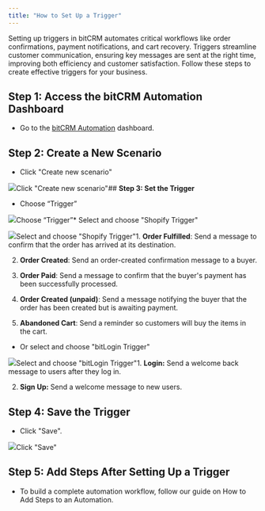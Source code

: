 ```yaml
---
title: "How to Set Up a Trigger"
---
```


Setting up triggers in bitCRM automates critical workflows like order confirmations, payment notifications, and cart recovery. Triggers streamline customer communication, ensuring key messages are sent at the right time, improving both efficiency and customer satisfaction. Follow these steps to create effective triggers for your business.

## **Step 1: Access the bitCRM Automation Dashboard**

* Go to the [bitCRM Automation](https://app.bitbybit.studio/bitcrm/automation-new) dashboard.

## **Step 2: Create a New Scenario**

* Click "Create new scenario"  


![](https://cdn.prod.website-files.com/659655f5b20d395a5c69efcf/66f5090a8f80679c4af29197_AD_4nXcOXzD_NSvrJFws7xX3NQQCpMRHD1KZMcCbEX1zfKpk231kvVD1vILvnpijNbWqdGsGRKYnQPpibBzgSfjo39CDgeM0QB70rTXlRpxaxUvNFLi3xxr9v-OZwaKQ-Cl97Y7FfoTr_IxN9JfWiBJIXaOfNTY.png)Click "Create new scenario"## **Step 3: Set the Trigger**

* Choose “Trigger”  


![](https://cdn.prod.website-files.com/659655f5b20d395a5c69efcf/6706eab9c484183d6e92f2c9_AD_4nXfuxSM9cOgKwMSYW6bRqNy6VRzy9_3q04TwfMO0l518cVagL2iDgmaqFVbVquyqAoIraqqmntdCj4Ym8QP5aC3hv1pIwibnkJgHlu8xz2wut5xixoQy203lkB7jxyO2JspLLNpjj_j-O3EQ9LtUbQQBwEs.png)Choose “Trigger”* Select and choose "Shopify Trigger"  


![](https://cdn.prod.website-files.com/659655f5b20d395a5c69efcf/6706eaba8cac047bba2e1eae_AD_4nXcU5zetM7rnki6isxf9lWYGH-ob61aCe-gPllLE2psWLWuO0kmq5f_UswKCRKWfebmGLWyf1u4e_1wqx8GjXeqKT20cw96CeJsmnN_DELr2eRbEMikX22EUKqh3yRlNWKguWMG5Ucnnbvavt31dxXB0DNQe.png)Select and choose "Shopify Trigger"1. **Order Fulfilled**: Send a message to confirm that the order has arrived at its destination.

2. **Order Created**: Send an order-created confirmation message to a buyer.

3. **Order Paid**: Send a message to confirm that the buyer's payment has been successfully processed.

4. **Order Created (unpaid)**: Send a message notifying the buyer that the order has been created but is awaiting payment.

5. **Abandoned Cart**: Send a reminder so customers will buy the items in the cart.

* Or select and choose "bitLogin Trigger"  


![](https://cdn.prod.website-files.com/659655f5b20d395a5c69efcf/6706eaba7215a7692298f4cc_AD_4nXfhkT9V47lXMj2Rjf2pnLJ6lxPqUsNCvFzfoGYR1cshzyRqh3dvC87Zz_VwFFEw3M9LpFdRy-Pa-CwfQ_nxY1UynJz_NhkzMO0BPLsYdew8yA-jGVx-q1oLCeOBRxREU5nDRpHUFxdFxK8UnZUG4CNwles.png)Select and choose "bitLogin Trigger"1. **Login:** Send a welcome back message to users after they log in.

2. **Sign Up:** Send a welcome message to new users.

## **Step 4: Save the Trigger**

* Click "Save".  


![](https://cdn.prod.website-files.com/659655f5b20d395a5c69efcf/66f5090b294921d7ae257b79_AD_4nXcVMOkdqFAOLgwJbj7pbHpLyMhiO-HEsHBHQ7bxwKR9tTVL3_qA019ONYuBRNiprwmFr0Pnczk9HoDi_zNPVt3xzhHRXIvhWCNFwVVXkXbrZz89EEqX4wcCrB88zwG_S_OKqZotCxyIQgcy3LP99fppPJiM.png)Click "Save"‍

## **Step 5: Add Steps After Setting Up a Trigger**

* To build a complete automation workflow, follow our guide on How to Add Steps to an Automation.
